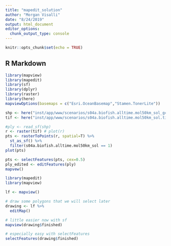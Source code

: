 ```yaml
---
title: "mapedit_solution"
author: "Morgan Visalli"
date: "8/24/2019"
output: html_document
editor_options: 
  chunk_output_type: console
---
```


```r
knitr::opts_chunk$set(echo = TRUE)
```

## R Markdown

```r
library(mapview)
library(mapedit)
library(sf)
library(dplyr)
library(raster)
library(here)
mapviewOptions(basemaps = c("Esri.OceanBasemap","Stamen.TonerLite"))

shp <- here("inst/app/www/scenarios/s04a.biofish.alltime.mol50km_sol_gcs.shp")
tif <- here("inst/app/www/scenarios/s04a.biofish.alltime.mol50km_sol.tif")

#ply <- read_sf(shp)
r <- raster(tif) # plot(r)
pts <- rasterToPoints(r, spatial=T) %>% 
  st_as_sf() %>% 
  filter(s04a.biofish.alltime.mol50km_sol == 1)
plot(pts)

pts <- selectFeatures(pts, cex=0.5)
ply_edited <- editFeatures(ply)
mapvew()

library(mapedit)
library(mapview)

lf <- mapview()

# draw some polygons that we will select later
drawing <- lf %>%
  editMap()

# little easier now with sf
mapview(drawing$finished)

# especially easy with selectFeatures
selectFeatures(drawing$finished)
```

